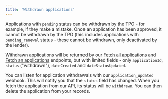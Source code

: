 ```yaml
---
title: 'Withdrawn applications'
---
```


Applications with `pending` status can be withdrawn by the TPO - for example, if they make a mistake. Once an application has been approved, it cannot be withdrawn by the TPO (this includes applications with `pending_renewal` status - these cannot be withdrawn, only deactivated by the lender).

Withdrawn applications will be returned by our [Fetch all applications](/api-reference/endpoint/get_applications) and [Fetch an applications](/api-reference/endpoint/get_application) endpoints, but with limited fields - only `applicationId`, `status` ("withdrawn"), `dateCreated` and `dateStatusUpdated`.

You can listen for application withdrawals with our `application_updated` webhook. This will notify you that the `status` field has changed. When you fetch the application from our API, its status will be `withdrawn`. You can then delete the application from your records.